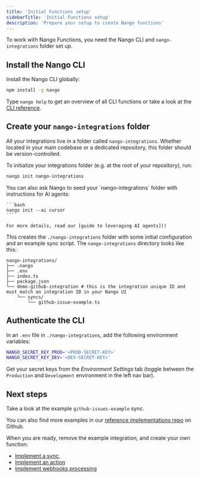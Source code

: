 ```yaml
---
title: 'Initial Functions setup'
sidebarTitle: 'Initial Functions setup'
description: 'Prepare your setup to create Nango functions'
---
```


To work with Nango Functions, you need the Nango CLI and `nango-integrations` folder set up.

## Install the Nango CLI

Install the Nango CLI globally:
```bash
npm install -g nango
```

Type `nango help` to get an overview of all CLI functions or take a look at the [CLI reference](/reference/cli).

## Create your `nango-integrations` folder

All your integrations live in a folder called `nango-integrations`. Whether located in your main codebase or a dedicated repository, this folder should be version-controlled.

To initialize your integrations folder (e.g. at the root of your repository), run:
```bash
nango init nango-integrations
```

<Note>
    You can also ask Nango to seed your `nango-integrations` folder with instructions for AI agents:

    ```bash
    nango init --ai cursor
    ```

    For more details, read our [guide to leveraging AI agents]()

</Note>

This creates the `./nango-integrations` folder with some initial configuration and an example
sync script. The `nango-integrations` directory looks like this:
```
nango-integrations/
├── .nango
├── .env
├── index.ts
├── package.json
└── demo-github-integration # this is the integration unique ID and must match an integration ID in your Nango UI
    └── syncs/
        └── github-issue-example.ts
```

## Authenticate the CLI

In an `.env` file in `./nango-integrations`, add the following environment variables:
```bash
NANGO_SECRET_KEY_PROD='<PROD-SECRET-KEY>'
NANGO_SECRET_KEY_DEV='<DEV-SECRET-KEY>'
```

Get your secret keys from the _Environment Settings_ tab (toggle between the `Production` and `Development` environment in the left nav bar).

## Next steps

Take a look at the example `github-issues-example` sync.

You can also find more examples in our [reference implementations repo](https://www.nango.dev/templates) on Github.

When you are ready, remove the example integration, and create your own function:
- [Implement a sync](),
- [Implement an action]()
- [Implement webhooks processing]()
